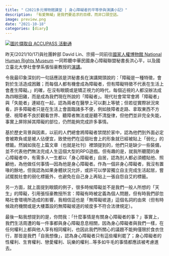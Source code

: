 ```yaml
---
title: "《2021多元博物館講堂 | 身心障礙者的平等參與演講小記》"
description: 「有愛無礙」是我們要追求的目標，而非口頭空話。
image: preview.png
date: "2021-10-18"
categories: [diary]
---
```


[![圖片擷取自 ACCUPASS 活動通](fig1.jpg)](https://www.accupass.com/event/2104080551543974232080)

昨天(2021/10/17)與社團幹部 David Lin、宗揚一同前往[國家人權博物館 National Human Rights Museum](https://www.facebook.com/TaiwanNHRM) 一同聆聽中華民國身心障礙聯盟秘書長洪心平，以及國立臺北大學社會學系張恒豪教授的[演講](https://www.youtube.com/watch?v=ihnbubyNm7g&ab_channel=%E5%9C%8B%E5%AE%B6%E4%BA%BA%E6%AC%8A%E5%8D%9A%E7%89%A9%E9%A4%A8NationalHumanRightsMuseum)。

令我最印象深刻的一句話應該是洪秘書長在演講開頭說的：「障礙是一種特徵，會對於生活造成困難；而每個人都有機會成為障礙者，但有障礙特徵不代表在生活上會產生障礙。」的確，在沒有眼鏡或是矯正視力的時代，每個近視的人都沒辦法成為四眼田雞，而是成為我們現在所說的「障礙者」。現代社會常常會將「障礙者」與「失能者」連結在一起，認為兩者在醫學上可以劃上等號；但若從實際狀況來看，許多障礙者只是在生活上會面臨諸多不便，例如肢障者走路、拿取東西不方便、視障者不良於觀看世界、聽障者無法或是聽不清旋律，但他們並非完全失能，事實上屏除掉其障礙的部位，仍然能夠完成許多事情。

基於歷史背景與因素，以前的人們總會將障礙者禁閉於家中，認為他們到外面必定會被欺負或是被人佔便宜，致使他們在這個社會上的形象就已經被貼上「弱化」的標籤。然誠如我在上篇文章（也就是社刊）裡頭提到的，他們只是缺少一些裝備，並不代表他們無法完成人生這個大型的RPG遊戲。但有趣的是，就我所聽聞的身心障礙者中，有需多人一生都以「身心障礙者」自居，認為別人都必須體貼他、照顧他，為他做任何事情---因為他是身心障礙者。作為一個非身心障礙者，我沒有置喙的餘地，但我認為如果身體狀況允許，或許可以學習獨立自主完成生活起居，嘗試擺脫社會的弱化標籤外，也避免在自己身上再貼上一張自怨自艾的標籤。

另一方面，就上面提到眼鏡的例子，很多時候障礙並不是我們一般人所想的「天生」的障礙，引用張恒豪教授所言：障礙有時被定義為個人問題，但有時我們卻忽略社會環境所造成的影響，我相信這也是「無障礙坡道」這個名詞的由來（但有時候政府機關或是大樓蓋設的無障礙坡道的坡度多不符合法律規定）。

最後一點我想提到的是，你問我：「什麼事情是有關身心障礙者的事？」事實上，我們生活周遭的每一件事都與身心障礙息息相關，因為身心障礙者與我們一樣，在任何權利上都與他人享有相同權利，也因此我們所關心的議題不能夠僅限於食衣住行，那皆是我們「自我想像」，認為身心障礙者只有這些權利罷了；身心障礙者的性權利、生育權利、戀愛權利、玩樂的權利...等多如牛毛的事情都應該被考慮進去。
